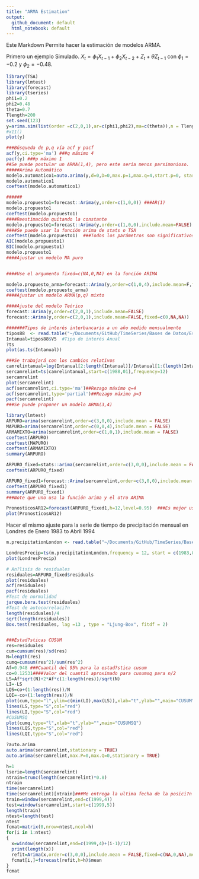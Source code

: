 ```yaml
---
title: "ARMA Estimation"
output:
  github_document: default
  html_notebook: default
---
```


Este Markdown Permite hacer la estimación de modelos ARMA.


Primero un ejemplo Simulado.
$X_t=\phi_{1}X_{t-1}+\phi_{2}X_{t-2}+Z_t+\theta Z_{t-1}$ con $\phi_{1}=-0.2$ y $\phi_2=-0.48$.

```r
library(TSA)
library(lmtest)
library(forecast)
library(tseries)
phi1=0.2
phi2=0.48
theta=0.7
Tlength=200
set.seed(123)
y=arima.sim(list(order =c(2,0,1),ar=c(phi1,phi2),ma=c(theta)),n = Tlength)
#x11()
plot(y)

###Búsqueda de p,q vía acf y pacf
acf(y,ci.type='ma') ###q máximo 4
pacf(y) ###p máximo 1
##Se puede postular un ARMA(1,4), pero este sería menos parsimonioso.
#####Arima Automático
modelo.automatico1=auto.arima(y,d=0,D=0,max.p=1,max.q=4,start.p=0, start.q=0,seasonal=FALSE,max.order=5,stationary=TRUE,ic="aicc",stepwise=FALSE,allowmean = TRUE)  ###Se propuso un modelo ARMA(1,4), aunque varioscoeficientes no son significativo
modelo.automatico1
coeftest(modelo.automatico1)

######
modelo.propuesto1=forecast::Arima(y,order=c(1,0,0)) ###AR(1)
modelo.propuesto1
coeftest(modelo.propuesto1)
####Reestimación quitando la constante
modelo.propuesto1=forecast::Arima(y,order=c(1,0,0),include.mean=FALSE) ###AR(1)
####Se puede usar la función arima de stats o TSA
coeftest(modelo.propuesto1)  ###Todos los parámetros son significativos
AIC(modelo.propuesto1)
BIC(modelo.propuesto1)
modelo.propuesto1
####Ajustar un modelo MA puro


####Use el argumento fixed=c(NA,0,NA) en la función ARIMA

modelo.propuesto_arma=forecast::Arima(y,order=c(1,0,4),include.mean=F,fixed=c(NA,0,NA,0,NA)) ###ARMA(1,4)
coeftest(modelo.propuesto_arma)
####Ajustar un modelo ARMA(p,q) mixto

####Ajuste del modelo Teórico
forecast::Arima(y,order=c(2,0,1),include.mean=FALSE)
forecast::Arima(y,order=c(2,0,1),include.mean=FALSE,fixed=c(0,NA,NA))
```


```r

#######Tipos de interés interbancario a un año medido mensualmente
tipos88  <- read.table("~/Documents/GitHub/TimeSeries/Bases de Datos/Estacionarias/tipos88.dat", quote="\"", comment.char="")
Intanual=tipos88$V5  #Tipo de interés Anual
?ts
plot(as.ts(Intanual))

```

```r
###Se trabajará con los cambios relativos
camrelintanual=log(Intanual[2:length(Intanual)]/Intanual[1:(length(Intanual)-1)])
sercamrelint=ts(camrelintanual,start=c(1988,01),frequency=12)
sercamrelint
plot(sercamrelint)
acf(sercamrelint,ci.type='ma')##Rezago máximo q=4
acf(sercamrelint,type='partial')##Rezago máximo p=3
pacf(sercamrelint)
###Se puede proponer un modelo ARMA(3,4)

```

```r
library(lmtest)
ARPURO=arima(sercamrelint,order=c(3,0,0),include.mean = FALSE)
MAPURO=arima(sercamrelint,order=c(0,0,4),include.mean = FALSE)
ARMAMIXTO=arima(sercamrelint,order=c(1,0,1),include.mean = FALSE)
coeftest(ARPURO)
coeftest(MAPURO)
coeftest(ARMAMIXTO)
summary(ARPURO)
```



```r
ARPURO_fixed=stats::arima(sercamrelint,order=c(3,0,0),include.mean = FALSE,fixed=c(NA,0,NA),method = c("CSS-ML"))
coeftest(ARPURO_fixed)  

ARPURO_fixed1=forecast::Arima(sercamrelint,order=c(3,0,0),include.mean = FALSE,fixed=c(NA,0,NA),method = c("CSS-ML"))
coeftest(ARPURO_fixed1)
summary(ARPURO_fixed1)
###Note que uno usa la función arima y el otro ARIMA
```
```r
PronosticosAR12=forecast(ARPURO_fixed1,h=12,level=0.95)  ###Es mejor usar el objeto de la función ARIMA
plot(PronosticosAR12)
```



Hacer el mismo ajuste para la serie de tiempo  de precipitación mensual en Londres de Enero 1983 to Abril 1994
```r
m.precipitationLondon <- read.table("~/Documents/GitHub/TimeSeries/Bases de Datos/Estacionarias/m-precipitationLondon.txt", quote="\"", comment.char="")

LondresPrecip=ts(m.precipitationLondon,frequency = 12, start = c(1983,01))
plot(LondresPrecip)
```


```r
# An?lisis de residuales
residuales=ARPURO_fixed$residuals
plot(residuales)
acf(residuales)
pacf(residuales)
#Test de normalidad
jarque.bera.test(residuales)
#Test de autocorrelaci?n
length(residuales)/4
sqrt(length(residuales))
Box.test(residuales, lag =13 , type = "Ljung-Box", fitdf = 2)


###Estad?sticas CUSUM
res=residuales
cum=cumsum(res)/sd(res)
N=length(res)
cumq=cumsum(res^2)/sum(res^2)
Af=0.948 ###Cuantil del 95% para la estad?stica cusum
co=0.12531####Valor del cuantil aproximado para cusumsq para n/2
LS=Af*sqrt(N)+2*Af*c(1:length(res))/sqrt(N)
LI=-LS
LQS=co+(1:length(res))/N
LQI=-co+(1:length(res))/N
plot(cum,type="l",ylim=c(min(LI),max(LS)),xlab="t",ylab="",main="CUSUM")
lines(LS,type="S",col="red")
lines(LI,type="S",col="red")
#CUSUMSQ
plot(cumq,type="l",xlab="t",ylab="",main="CUSUMSQ")                      
lines(LQS,type="S",col="red")                                                                           
lines(LQI,type="S",col="red")
```


```r
?auto.arima
auto.arima(sercamrelint,stationary = TRUE)
auto.arima(sercamrelint,max.P=0,max.Q=0,stationary = TRUE)
```
```r
h=1
lserie=length(sercamrelint)
ntrain=trunc(length(sercamrelint)*0.8)
ntrain
time(sercamrelint)
time(sercamrelint)[ntrain]###Me entrega la ultima fecha de la posici?n ntrain
train=window(sercamrelint,end=c(1999,4))
test=window(sercamrelint,start=c(1999,5))
length(train)
ntest=length(test)
ntest
fcmat=matrix(0,nrow=ntest,ncol=h)
for(i in 1:ntest)
{
  x=window(sercamrelint,end=c(1999,4)+(i-1)/12)
  print(length(x))
  refit=Arima(x,order=c(3,0,0),include.mean = FALSE,fixed=c(NA,0,NA),method = c("CSS-ML"))
  fcmat[i,]=forecast(refit,h=h)$mean
}
fcmat
```

